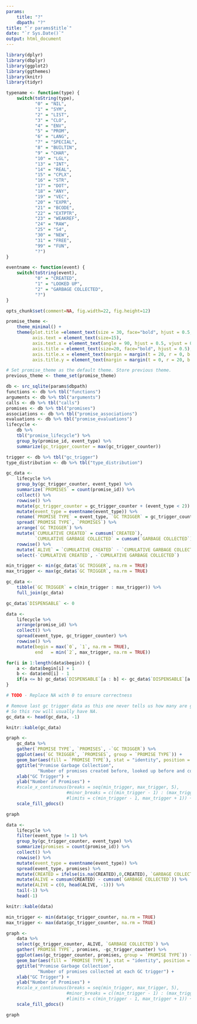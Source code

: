 ```yaml
---
params: 
    title: "?"
    dbpath: "?"
title: "`r params$title`"
date: "`r Sys.Date()`"
output: html_document
---
```

<style>
    body .main-container {
        max-width: 2000px;
    }
</style>

```r
library(dplyr)
library(dbplyr)
library(ggplot2)
library(ggthemes)
library(knitr)
library(tidyr)
```

```r
typename <- function(type) {
    switch(toString(type),
           "0" = "NIL",
           "1" = "SYM",
           "2" = "LIST",
           "3" = "CLO",
           "4" = "ENV",
           "5" = "PROM",
           "6" = "LANG",
           "7" = "SPECIAL",
           "8" = "BUILTIN",
           "9" = "CHAR",
           "10" = "LGL",
           "13" = "INT",
           "14" = "REAL",
           "15" = "CPLX",
           "16" = "STR",
           "17" = "DOT",
           "18" = "ANY",
           "19" = "VEC",
           "20" = "EXPR",
           "21" = "BCODE",
           "22" = "EXTPTR",
           "23" = "WEAKREF",
           "24" = "RAW",
           "25" = "S4",
           "30" = "NEW",
           "31" = "FREE",
           "99" = "FUN",
           "?")
}

eventname <- function(event) {
    switch(toString(event),
           "0" = "CREATED",
           "1" = "LOOKED UP",
           "2" = "GARBAGE COLLECTED",
           "?")
}
```

```r
opts_chunk$set(comment=NA, fig.width=22, fig.height=12)
```


```r
promise_theme <- 
    theme_minimal() +
    theme(plot.title =element_text(size = 30, face="bold", hjust = 0.5, lineheight = 4, margin = margin(t = 0, r = 0, b = 20, l = 0)),
          axis.text = element_text(size=15),
          axis.text.x = element_text(angle = 90, hjust = 0.5, vjust = 0.5), 
          axis.title = element_text(size=20, face="bold", hjust = 0.5),
          axis.title.x = element_text(margin = margin(t = 20, r = 0, b = 0, l = 0)),
          axis.title.y = element_text(margin = margin(t = 0, r = 20, b = 0, l = 0)))

# Set promise_theme as the default theme. Store previous theme.
previous_theme <- theme_set(promise_theme)
```

```r
db <- src_sqlite(params$dbpath)
functions <- db %>% tbl("functions")
arguments <- db %>% tbl("arguments")
calls <- db %>% tbl("calls")
promises <- db %>% tbl("promises")
associations <- db %>% tbl("promise_associations")
evaluations <- db %>% tbl("promise_evaluations")
lifecycle <-
    db %>%
    tbl("promise_lifecycle") %>%
    group_by(promise_id, event_type) %>%
    summarize(gc_trigger_counter = max(gc_trigger_counter))

trigger <- db %>% tbl("gc_trigger")
type_distribution <- db %>% tbl("type_distribution")
```

```r
gc_data <-
    lifecycle %>%
    group_by(gc_trigger_counter, event_type) %>%
    summarize(`PROMISES` = count(promise_id)) %>%
    collect() %>%
    rowwise() %>%
    mutate(gc_trigger_counter = gc_trigger_counter + (event_type < 2)) %>%
    mutate(event_type = eventname(event_type)) %>%
    rename(`PROMISE TYPE` = event_type, `GC TRIGGER` = gc_trigger_counter) %>%
    spread(`PROMISE TYPE`, `PROMISES`) %>%
    arrange(`GC TRIGGER`) %>%
    mutate(`CUMULATIVE CREATED` = cumsum(`CREATED`),
           `CUMULATIVE GARBAGE COLLECTED` = cumsum(`GARBAGE COLLECTED`)) %>%
    rowwise() %>%
    mutate(`ALIVE` = `CUMULATIVE CREATED` - `CUMULATIVE GARBAGE COLLECTED` + `GARBAGE COLLECTED`) %>%
    select(-`CUMULATIVE CREATED`, -`CUMULATIVE GARBAGE COLLECTED`)

min_trigger <- min(gc_data$`GC TRIGGER`, na.rm = TRUE)
max_trigger <- max(gc_data$`GC TRIGGER`, na.rm = TRUE)

gc_data <-
    tibble(`GC TRIGGER` = c(min_trigger : max_trigger)) %>%
    full_join(gc_data)

gc_data$`DISPENSABLE` <- 0

data <-
    lifecycle %>%    
    arrange(promise_id) %>%
    collect() %>%
    spread(event_type, gc_trigger_counter) %>%
    rowwise() %>%
    mutate(begin = max(`0`, `1`, na.rm = TRUE),
           end   = min(`2`, max_trigger, na.rm = TRUE))

for(i in 1:length(data$begin)) {
    a <- data$begin[i] + 1
    b <- data$end[i] - 1
    if(a <= b) gc_data$`DISPENSABLE`[a : b] <- gc_data$`DISPENSABLE`[a : b] + 1;
}

# TODO - Replace NA with 0 to ensure correctness

# Remove last gc trigger data as this one never tells us how many are garbage collected.
# So this row will usually have NA.
gc_data <- head(gc_data, -1) 

knitr::kable(gc_data)

graph <-
    gc_data %>%
    gather(`PROMISE TYPE`, `PROMISES`, -`GC TRIGGER`) %>%
    ggplot(aes(`GC TRIGGER`, `PROMISES`, group = `PROMISE TYPE`)) +
    geom_bar(aes(fill = `PROMISE TYPE`), stat = "identity", position = "dodge") +
    ggtitle("Promise Garbage Collection",
            "Number of promises created before, looked up before and collected at each GC trigger") +
    xlab("GC Trigger") +
    ylab("Number of Promises") +
    #scale_x_continuous(breaks = seq(min_trigger, max_trigger, 5),
                       #minor_breaks = c((min_trigger - 1) : (max_trigger + 1)),
                       #limits = c(min_trigger - 1, max_trigger + 1)) +
    scale_fill_gdocs()

graph
```

```r
data <-
    lifecycle %>%
    filter(event_type != 1) %>%
    group_by(gc_trigger_counter, event_type) %>%
    summarize(promises = count(promise_id)) %>%
    collect() %>%
    rowwise() %>%
    mutate(event_type = eventname(event_type)) %>%
    spread(event_type, promises) %>%
    mutate(CREATED = ifelse(is.na(CREATED),0,CREATED), `GARBAGE COLLECTED` = ifelse(is.na(`GARBAGE COLLECTED`),0, `GARBAGE COLLECTED`)) %>%
    mutate(ALIVE = cumsum(CREATED) - cumsum(`GARBAGE COLLECTED`)) %>%
    mutate(ALIVE = c(0, head(ALIVE, -1))) %>%
    tail(-1) %>%
    head(-1)

knitr::kable(data)

min_trigger <- min(data$gc_trigger_counter, na.rm = TRUE)
max_trigger <- max(data$gc_trigger_counter, na.rm = TRUE)

graph <-
    data %>%
    select(gc_trigger_counter, ALIVE, `GARBAGE COLLECTED`) %>%
    gather(`PROMISE TYPE`, promises, -gc_trigger_counter) %>%
    ggplot(aes(gc_trigger_counter, promises, group = `PROMISE TYPE`)) +
    geom_bar(aes(fill = `PROMISE TYPE`), stat = "identity", position = "dodge") +
    ggtitle("Promise Garbage Collection",
            "Number of promises collected at each GC trigger") +
    xlab("GC Trigger") +
    ylab("Number of Promises") +
    #scale_x_continuous(breaks = seq(min_trigger, max_trigger, 5),
                       #minor_breaks = c((min_trigger - 1) : (max_trigger + 1)),
                       #limits = c(min_trigger - 1, max_trigger + 1)) +
    scale_fill_gdocs()

graph
```

